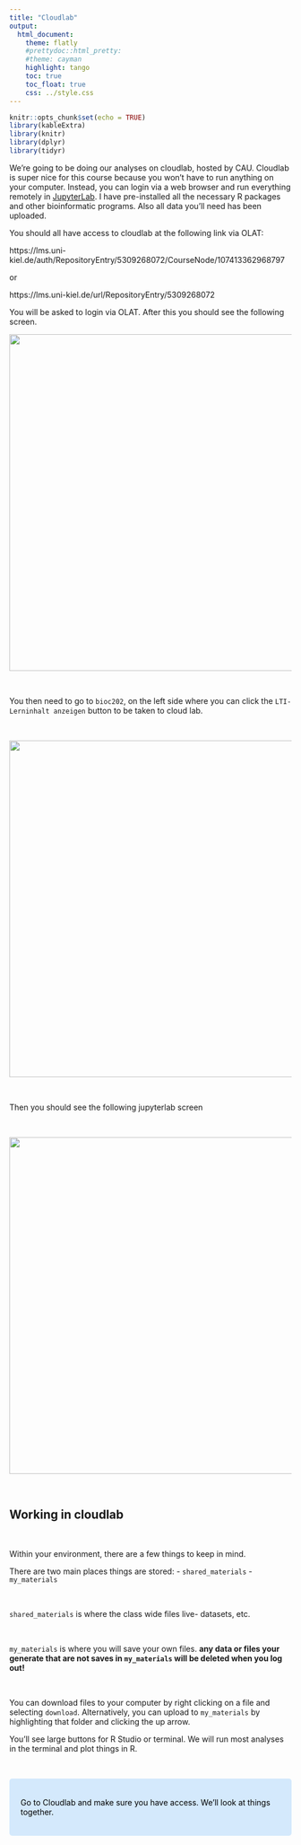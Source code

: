 ```yaml
---
title: "Cloudlab"
output:
  html_document:
    theme: flatly
    #prettydoc::html_pretty:
    #theme: cayman
    highlight: tango
    toc: true
    toc_float: true
    css: ../style.css
---
```


```r
knitr::opts_chunk$set(echo = TRUE)
library(kableExtra)
library(knitr)
library(dplyr)
library(tidyr)  
```

<style>
.text-box {
  background-color: #d4e9fc;
  color: black;
  font-size: 14px;
  border-radius: 5px; 
  padding: 20px
}
</style>

We're going to be doing our analyses on cloudlab, hosted by CAU. Cloudlab is super nice for this course because you won't have to run anything on your computer. Instead, you can login via a web browser and run everything remotely in [JupyterLab](https://jupyter.org/). I have pre-installed all the necessary R packages and other bioinformatic programs. Also all data you'll need has been uploaded. 

You should all have access to cloudlab at the following link via OLAT:

https://lms.uni-kiel.de/auth/RepositoryEntry/5309268072/CourseNode/107413362968797

or

https://lms.uni-kiel.de/url/RepositoryEntry/5309268072

You will be asked to login via OLAT. After this you should see the following screen.


<center>
![](images/cloudlab_1.png){width=600px}
</center>

<br>

You then need to go to `bioc202`, on the left side where you can click the `LTI-Lerninhalt anzeigen` button to be taken to cloud lab.

<br>

<center>
![](images/cloudlab_2.png){width=600px}
</center>

<br>

Then you should see the following jupyterlab screen

<br>

<center>
![](images/cloudlab_3.png){width=600px}
</center>

<br>

## Working in cloudlab

<br>

Within your environment, there are a few things to keep in mind. 

There are two main places things are stored:
- `shared_materials`
- `my_materials`

<br>

`shared_materials` is where the class wide files live- datasets, etc. 

<br>

`my_materials` is where you will save your own files. **any data or files your generate that are not saves in `my_materials` will be deleted when you log out!** 

<br>

You can download files to your computer by right clicking on a file and selecting `download`. Alternatively, you can upload to `my_materials` by highlighting that folder and clicking the up arrow. 

You'll see large buttons for R Studio or terminal. We will run most analyses in the terminal and plot things in R. 

<br>

<div class="text-box">

Go to Cloudlab and make sure you have access. We'll look at things together. 

</div>

